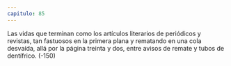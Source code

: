 ```yaml
---
capitulo: 85
---
```


Las vidas que terminan como los artículos literarios de periódicos y revistas,
tan fastuosos en la primera plana y rematando en una cola desvaída, allá por la
página treinta y dos, entre avisos de remate y tubos de dentífrico.
(-150)
